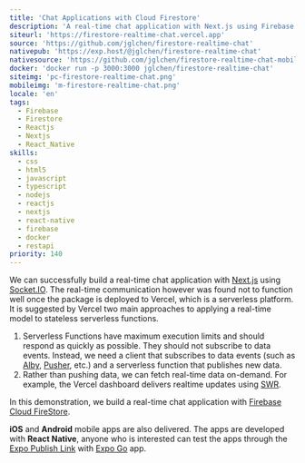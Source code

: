 ```yaml
---
title: 'Chat Applications with Cloud Firestore'
description: 'A real-time chat application with Next.js using Firebase Cloud FireStore'
siteurl: 'https://firestore-realtime-chat.vercel.app'
source: 'https://github.com/jglchen/firestore-realtime-chat'
nativepub: 'https://exp.host/@jglchen/firestore-realtime-chat'
nativesource: 'https://github.com/jglchen/firestore-realtime-chat-mobile'
docker: 'docker run -p 3000:3000 jglchen/firestore-realtime-chat'
siteimg: 'pc-firestore-realtime-chat.png'
mobileimg: 'm-firestore-realtime-chat.png'
locale: 'en'
tags:
  - Firebase
  - Firestore
  - Reactjs
  - Nextjs
  - React_Native
skills:
  - css
  - html5
  - javascript
  - typescript
  - nodejs
  - reactjs
  - nextjs
  - react-native
  - firebase
  - docker
  - restapi
priority: 140
---
```


We can successfully build a real-time chat application with [Next.js](https://nextjs.org/) using [Socket.IO](https://socket.io/). The real-time communication however was found not to function well once the package is deployed to Vercel, which is a serverless platform. It is suggested by Vercel two main approaches to applying a real-time model to stateless serverless functions.

1. Serverless Functions have maximum execution limits and should respond as quickly as possible. They should not subscribe to data events. Instead, we need a client that subscribes to data events (such as [Alby](https://ably.com/), [Pusher](https://pusher.com/), etc.) and a serverless function that publishes new data.
2. Rather than pushing data, we can fetch real-time data on-demand. For example, the Vercel dashboard delivers realtime updates using [SWR](https://swr.vercel.app/).

In this demonstration, we build a real-time chat application with [Firebase Cloud FireStore](https://firebase.google.com/products/firestore). 

**iOS** and **Android** mobile apps are also delivered. The apps are developed with **React Native**, anyone who is interested can test the apps through the [Expo Publish Link](https://expo.dev/@jglchen/firestore-realtime-chat) with [Expo Go](https://expo.dev/client) app.
